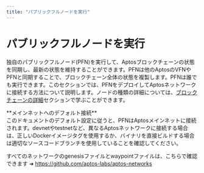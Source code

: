 ```yaml
---
title: "パブリックフルノードを実行"
---
```



# パブリックフルノードを実行

独自のパブリックフルノード(PFN)を実行して、Aptosブロックチェーンの状態を同期し、最新の状態を維持することができます。PFNは他のAptosのVFNやPFNと同期することで、ブロックチェーン全体の状態を複製します。PFNは誰でも実行できます。このセクションでは、PFNをデプロイしてAptosネットワークに接続する方法について説明します。ノードの種類の詳細については、[ブロックチェーンの詳細](../blockchain.mdx)セクションで学ぶことができます。

<Callout type="info">
**メインネットへのデフォルト接続**<br />
このドキュメントのデフォルト設定に従うと、PFNはAptosメインネットに接続されます。devnetやtestnetなど、異なるAptosネットワークに接続する場合は、正しいDockerイメージタグを使用するか、バイナリを直接ビルドする場合は適切なソースコードブランチを使用していることを確認してください。

すべてのネットワークのgenesisファイルとwaypointファイルは、こちらで確認できます ➜ https://github.com/aptos-labs/aptos-networks
</Callout>
